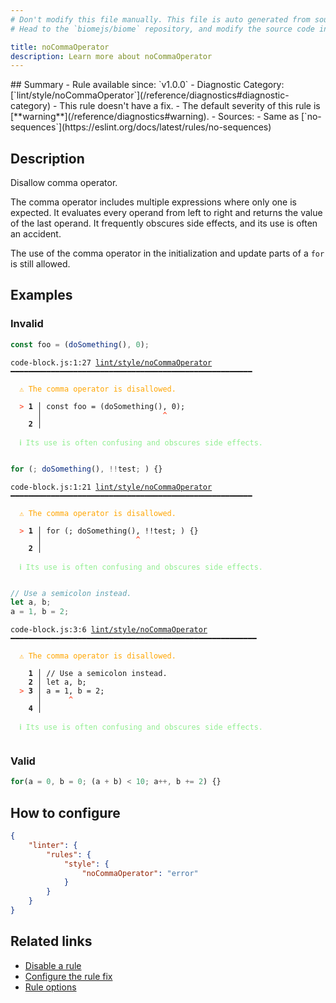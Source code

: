 ```yaml
---
# Don't modify this file manually. This file is auto generated from source, and you will lose your changes next time the website is built.
# Head to the `biomejs/biome` repository, and modify the source code in there.

title: noCommaOperator
description: Learn more about noCommaOperator
---
```


<Tabs>
<TabItem label="JavaScript (and super languages)" icon="seti:javascript">
## Summary
- Rule available since: `v1.0.0`
- Diagnostic Category: [`lint/style/noCommaOperator`](/reference/diagnostics#diagnostic-category)
- This rule doesn't have a fix.
- The default severity of this rule is [**warning**](/reference/diagnostics#warning).
- Sources: 
  - Same as [`no-sequences`](https://eslint.org/docs/latest/rules/no-sequences)

## Description
Disallow comma operator.

The comma operator includes multiple expressions where only one is expected.
It evaluates every operand from left to right and returns the value of the last operand.
It frequently obscures side effects, and its use is often an accident.

The use of the comma operator in the initialization and update parts of a `for` is still allowed.

## Examples

### Invalid

```js
const foo = (doSomething(), 0);
```

<pre class="language-text"><code class="language-text">code-block.js:1:27 <a href="https://biomejs.dev/linter/rules/no-comma-operator">lint/style/noCommaOperator</a> ━━━━━━━━━━━━━━━━━━━━━━━━━━━━━━━━━━━━━━━━━━━━━━━━━━━━━━<br /><br />  <strong><span style="color: Orange;">⚠</span></strong> <span style="color: Orange;">The comma operator is disallowed.</span><br />  <br />  <strong><span style="color: Tomato;">&gt;</span></strong> <strong>1 │ </strong>const foo = (doSomething(), 0);<br />   <strong>   │ </strong>                          <strong><span style="color: Tomato;">^</span></strong><br />    <strong>2 │ </strong><br />  <br />  <strong><span style="color: lightgreen;">ℹ</span></strong> <span style="color: lightgreen;">Its use is often confusing and obscures side effects.</span><br />  <br /></code></pre>

```js
for (; doSomething(), !!test; ) {}
```

<pre class="language-text"><code class="language-text">code-block.js:1:21 <a href="https://biomejs.dev/linter/rules/no-comma-operator">lint/style/noCommaOperator</a> ━━━━━━━━━━━━━━━━━━━━━━━━━━━━━━━━━━━━━━━━━━━━━━━━━━━━━━<br /><br />  <strong><span style="color: Orange;">⚠</span></strong> <span style="color: Orange;">The comma operator is disallowed.</span><br />  <br />  <strong><span style="color: Tomato;">&gt;</span></strong> <strong>1 │ </strong>for (; doSomething(), !!test; ) &#123;&#125;<br />   <strong>   │ </strong>                    <strong><span style="color: Tomato;">^</span></strong><br />    <strong>2 │ </strong><br />  <br />  <strong><span style="color: lightgreen;">ℹ</span></strong> <span style="color: lightgreen;">Its use is often confusing and obscures side effects.</span><br />  <br /></code></pre>

```js
// Use a semicolon instead.
let a, b;
a = 1, b = 2;
```

<pre class="language-text"><code class="language-text">code-block.js:3:6 <a href="https://biomejs.dev/linter/rules/no-comma-operator">lint/style/noCommaOperator</a> ━━━━━━━━━━━━━━━━━━━━━━━━━━━━━━━━━━━━━━━━━━━━━━━━━━━━━━━<br /><br />  <strong><span style="color: Orange;">⚠</span></strong> <span style="color: Orange;">The comma operator is disallowed.</span><br />  <br />    <strong>1 │ </strong>// Use a semicolon instead.<br />    <strong>2 │ </strong>let a, b;<br />  <strong><span style="color: Tomato;">&gt;</span></strong> <strong>3 │ </strong>a = 1, b = 2;<br />   <strong>   │ </strong>     <strong><span style="color: Tomato;">^</span></strong><br />    <strong>4 │ </strong><br />  <br />  <strong><span style="color: lightgreen;">ℹ</span></strong> <span style="color: lightgreen;">Its use is often confusing and obscures side effects.</span><br />  <br /></code></pre>

### Valid

```js
for(a = 0, b = 0; (a + b) < 10; a++, b += 2) {}
```

## How to configure
```json title="biome.json"
{
	"linter": {
		"rules": {
			"style": {
				"noCommaOperator": "error"
			}
		}
	}
}

```
## Related links

- [Disable a rule](/linter/#disable-a-lint-rule)
- [Configure the rule fix](/linter#configure-the-rule-fix)
- [Rule options](/linter/#rule-options)

</TabItem>
</Tabs>


